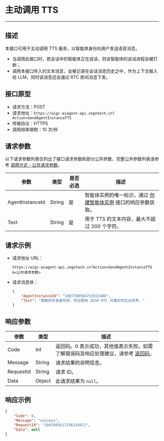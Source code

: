 # 主动调用 TTS

---

##  描述

本接口可用于主动调用 TTS 服务，以智能体身份向用户发送语音消息。
- 当调用此接口时，若会话中的智能体正在说话，则该智能体的说话进程会被打断；
- 调用本接口传入的文本消息，会被记录在会话消息历史之中，作为上下文输入给 LLM，同时该消息还会通过 RTC 房间消息下发。

## 接口原型

- 请求方法：POST
- 请求地址：`https://aigc-aiagent-api.zegotech.cn?Action=SendAgentInstanceTTS`
- 传输协议：HTTPS
- 调用频率限制：10 次/秒

## 请求参数

以下请求参数列表仅列出了接口请求参数和部分公共参数，完整公共参数列表请参考 [调用方式 - 公共请求参数](./../Accessing%20Server%20APIs.mdx#公共请求参数)。

| 参数 | 类型 | 是否必选 | 描述 |
|------|------|---------|------|
| AgentInstanceId  | String  | 是       | 智能体实例的唯一标识，通过 [创建智能体实例](./Create%20Agent%20instance.mdx) 接口的响应参数获取。                                          |
| Text | String | 是 | 用于 TTS 的文本内容，最大不超过 300 个字符。 |

## 请求示例


- 请求地址 URL：

    ```https
    https://aigc-aiagent-api.zegotech.cn?Action=SendAgentInstanceTTS
    &<公共请求参数>
    ```

- 请求消息体：

    ```json
    {
        "AgentInstanceId": "1907780504753553408",
        "Text": "尊敬的开发者你好，欢迎使用 ZEGO RTC 共建实时互动世界。"
    }
    ```

## 响应参数

| 参数 | 类型 | 描述 |
|------|------|------|
| Code | Int | 返回码。0 表示成功，其他值表示失败。如需了解错误码及响应处理建议，请参考 [返回码](./../Return%20codes.mdx)。 |
| Message | String | 请求结果的说明信息。 |
| RequestId | String | 请求 ID。 |
| Data | Object | 此请求结果为 `null`。 |
## 响应示例

```json
{
    "Code": 0,
    "Message": "success",
    "RequestId": "1843985617336143872",
    "Data": null
}
```

